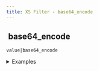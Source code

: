 ```yaml
---
title: XS Filter - base64_encode
---
```


## <img src="../assets/docuBadge (11).png" alt="" data-size="line" /> base64\_encode <a href="#xs-base64_encode" id="xs-base64_encode"></a>

`value|base64_encode`

<details>

<summary>Examples</summary>

```javascript
"Hello World"|base64_encode    // Returns "SGVsbG8gV29ybGQ="
"test"|base64_encode          // Returns "dGVzdA=="
```

</details>
